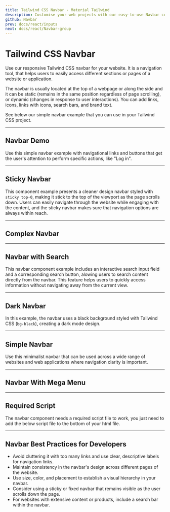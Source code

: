```yaml
---
title: Tailwind CSS Navbar - Material Tailwind
description: Customise your web projects with our easy-to-use Navbar component for Tailwind CSS using Material Design guidelines.
github: Navbar
prev: docs/react/inputs
next: docs/react/Navbar-group
---
```


# Tailwind CSS Navbar

Use our responsive Tailwind CSS navbar for your website. It is a navigation tool, that helps users to easily access different sections or pages of a website or application.

The navbar is usually located at the top of a webpage or along the side and it can be static (remains in the same position regardless of page scrolling), or dynamic (changes in response to user interactions). You can add links, icons, links with icons, search bars, and brand text.

See below our simple navbar example that you can use in your Tailwind CSS project.

---

## Navbar Demo

Use this simple navbar example with navigational links and buttons that get the user's attention to perform specific actions, like "Log in".

<PreviewWithCode relativePath="navbar/navbar-demo.tsx" language="html" />

---

## Sticky Navbar

This component example presents a cleaner design navbar styled with `sticky top-0`, making it stick to the top of the viewport as the page scrolls down. Users can easily navigate through the website while engaging with the content, and the sticky navbar makes sure that navigation options are always within reach.

<PreviewWithCode relativePath="navbar/sticky-navbar.tsx" language="html" />

---

## Complex Navbar

<PreviewWithCode relativePath="navbar/complex-navbar.tsx" language="html" />

---

## Navbar with Search

This navbar component example includes an interactive search input field and a corresponding search button, alowing users to search content directly from the navbar. This feature helps users to quickly access information without navigating away from the current view.

<PreviewWithCode relativePath="navbar/navbar-with-search.tsx" language="html" />

---

## Dark Navbar

In this example, the navbar uses a black background styled with Tailwind CSS (`bg-black`), creating a dark mode design.

<PreviewWithCode relativePath="navbar/dark-navbar.tsx" language="html" />

---

## Simple Navbar

Use this minimalist navbar that can be used across a wide range of websites and web applications where navigation clarity is important.

<PreviewWithCode relativePath="navbar/simple-navbar.tsx" language="html" />

---

## Navbar With Mega Menu

<PreviewWithCode relativePath="navbar/navbar-with-mega-menu.tsx" language="html" />

---

## Required Script

The navbar component needs a required script file to work, you just need to add the below script file to the bottom of your html file.

<CodePreviewTailwindClasses />

---
## Navbar Best Practices for Developers
<ul class="space-y-2 list-disc list-inside text-foreground">
<li>Avoid cluttering it with too many links and use clear, descriptive labels for navigation links.</li>
<li>Maintain consistency in the navbar's design across different pages of the website.</li>
<li>Use size, color, and placement to establish a visual hierarchy in your navbar.</li>
<li>Consider using a sticky or fixed navbar that remains visible as the user scrolls down the page.</li>
<li>For websites with extensive content or products, include a search bar within the navbar.</li>
</ul>
